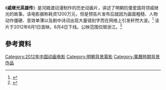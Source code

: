 {{Infobox Film
| name               = 戚继光英雄传
| image              = 
| director           = [[姚林|姚林]]
| producer           = [[浙江河姆渡动漫文化发展有限公司|浙江河姆渡动漫文化发展有限公司]]
| released           = 中國內地：2012年6月1日
| runtime            = 
| country            = [[中国|中国]]
| language           = [[中文|中文]]
| followed_by        = 
}}

《'''戚继光英雄传'''》是河姆渡动漫制作的历史动画片，讲述了明朝抗倭爱国将领戚继光的故事。该电影据称耗资1200万元，但是预告片发布后就因为画面粗糙、人物动作僵硬、音效单薄以及剧中诗词出现大量错别字而在网络上引发轩然大波。<ref>{{Cite web |url=http://m.yxdown.com/news/55994.html |title=国产动画耗资千万被指垃圾 网友：免费的都做得比它好 |access-date=2015-05-26 |archive-url=https://web.archive.org/web/20160304232343/http://m.yxdown.com/news/55994.html |archive-date=2016-03-04 |dead-url=yes }}</ref>
该片于2012年6月1日首映，6月4日下线。公映范围仅限浙江。<ref>{{Cite web |url=http://news.xinhuanet.com/newmedia/2012-06/06/c_123243285.htm |title=千万“巨制”《戚继光英雄传》遭网友集体炮轰 |access-date=2015-05-26 |archive-date=2015-05-26 |archive-url=https://web.archive.org/web/20150526151118/http://news.xinhuanet.com/newmedia/2012-06/06/c_123243285.htm |dead-url=no }}</ref>

==參考資料==
{{Reflist}}

[[Category:2012年中国动画电影|Category:2012年中国动画电影]]
[[Category:明朝背景電影|Category:明朝背景電影]]
[[Category:萬曆時期背景作品|Category:萬曆時期背景作品]]